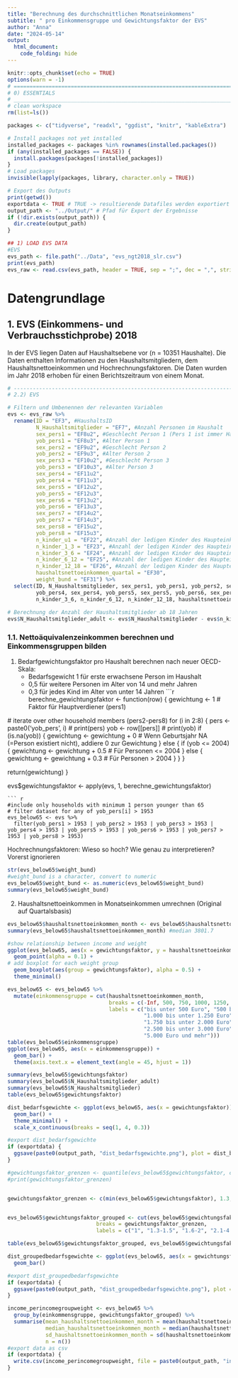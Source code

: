 ```yaml
---
title: "Berechnung des durchschnittlichen Monatseinkommens"
subtitle: " pro Einkommensgruppe und Gewichtungsfaktor der EVS"
author: "Anna"
date: "2024-05-14"
output: 
  html_document:
    code_folding: hide
---
```


```r
knitr::opts_chunk$set(echo = TRUE)
options(warn = -1)
# ==================================================================================================================================================================
# 0) ESSENTIALS
# ______________________________________________________________________________________________________________________
# clean workspace
rm(list=ls())

packages <- c("tidyverse", "readxl", "ggdist", "knitr", "kableExtra") 

# Install packages not yet installed
installed_packages <- packages %in% rownames(installed.packages())
if (any(installed_packages == FALSE)) {
  install.packages(packages[!installed_packages])
}
# Load packages
invisible(lapply(packages, library, character.only = TRUE))

# Export des Outputs
print(getwd())
exportdata <- TRUE # TRUE -> resultierende Datafiles werden exportiert
output_path <- "../Output/" # Pfad für Export der Ergebnisse
if (!dir.exists(output_path)) {
  dir.create(output_path)
}
```

```r
## 1) LOAD EVS DATA
#EVS
evs_path <- file.path("../Data", "evs_ngt2018_slr.csv")
print(evs_path)
evs_raw <- read.csv(evs_path, header = TRUE, sep = ";", dec = ",", stringsAsFactors = FALSE)
```  


# Datengrundlage
## 1. EVS (Einkommens- und Verbrauchsstichprobe) 2018

In der EVS liegen Daten auf Haushaltsebene vor (n = 10351 Haushalte). Die Daten enthalten Informationen zu den Haushaltsmitgliedern, dem Haushaltsnettoeinkommen und Hochrechnungsfaktoren. Die Daten wurden im Jahr 2018 erhoben für einen Berichtszeitraum von einem Monat.


```r
# -----------------------------------------------------------------------------------------------------------------------
# 2.2) EVS

# Filtern und Umbenennen der relevanten Variablen
evs <- evs_raw %>%
  rename(ID = "EF3", #HaushaltsID
         N_Haushaltsmitglieder = "EF7", #Anzahl Personen im Haushalt
         sex_pers1 = "EF8u2", #Geschlecht Person 1 (Pers 1 ist immer Haupteinkommensbezieher)
         yob_pers1 = "EF8u3", #Alter Person 1
         sex_pers2 = "EF9u2", #Geschlecht Person 2
         yob_pers2 = "EF9u3", #Alter Person 2
         sex_pers3 = "EF10u2", #Geschlecht Person 3
         yob_pers3 = "EF10u3", #Alter Person 3
         sex_pers4 = "EF11u2",
         yob_pers4 = "EF11u3",
         sex_pers5 = "EF12u2",
         yob_pers5 = "EF12u3",
         sex_pers6 = "EF13u2",
         yob_pers6 = "EF13u3",
         sex_pers7 = "EF14u2",
         yob_pers7 = "EF14u3",
         sex_pers8 = "EF15u2",
         yob_pers8 = "EF15u3",
         n_kinder_u1 = "EF22", #Anzahl der ledigen Kinder des Haupteinkommensbeziehers / Partners im Haushalt unter 1 Jahr
         n_kinder_1_3 = "EF23", #Anzahl der ledigen Kinder des Haupteinkommensbeziehers / Partners im Haushalt zwischen 1 bis unter 3
         n_kinder_3_6 = "EF24", #Anzahl der ledigen Kinder des Haupteinkommensbeziehers / Partners im Haushalt zwischen 3 bis unter 6
         n_kinder_6_12 = "EF25", #Anzahl der ledigen Kinder des Haupteinkommensbeziehers / Partners im Haushalt zwischen 6 bis unter 12
         n_kinder_12_18 = "EF26", #Anzahl der ledigen Kinder des Haupteinkommensbeziehers / Partners im Haushalt zwischen 12 bis unter 18
         haushaltsnettoeinkommen_quartal = "EF30",
         weight_bund = "EF31") %>%
  select(ID, N_Haushaltsmitglieder, sex_pers1, yob_pers1, yob_pers2, sex_pers2, yob_pers3, sex_pers3,
         yob_pers4, sex_pers4, yob_pers5, sex_pers5, yob_pers6, sex_pers6, yob_pers7, sex_pers7, yob_pers8, sex_pers8, n_kinder_u1, n_kinder_1_3,
         n_kinder_3_6, n_kinder_6_12, n_kinder_12_18, haushaltsnettoeinkommen_quartal, weight_bund)
 
# Berechnung der Anzahl der Haushaltsmitglieder ab 18 Jahren
evs$N_Haushaltsmitglieder_adult <- evs$N_Haushaltsmitglieder - evs$n_kinder_u1 - evs$n_kinder_1_3 - evs$n_kinder_3_6 - evs$n_kinder_6_12 - evs$n_kinder_12_18
```  
### 1.1. Nettoäquivalenzeinkommen berechnen und Einkommensgruppen bilden

1. Bedarfgewichtungsfaktor pro Haushalt berechnen nach neuer OECD-Skala:
   - Bedarfsgewicht 1 für erste erwachsene Person im Haushalt
   - 0,5 für weitere Personen im Alter von 14 und mehr Jahren
   - 0,3 für jedes Kind im Alter von unter 14 Jahren
```r
berechne_gewichtungsfaktor <- function(row) {
  gewichtung <- 1 # Faktor für Hauptverdiener (pers1)
  
  # iterate over other household members (pers2-pers8)
  for (i in 2:8) {
    pers <- paste0('yob_pers', i)
#    print(pers)
    yob <- row[[pers]]
#    print(yob)
    if (is.na(yob)) {
      gewichtung <- gewichtung + 0 # Wenn Geburtsjahr NA (=Person existiert nicht), addiere 0 zur Gewichtung
    } else {
      if (yob <= 2004) {
        gewichtung <- gewichtung + 0.5 # Für Personen <= 2004
      } else {
        gewichtung <- gewichtung + 0.3 # Für Personen > 2004
      }
    }
  }
  
  return(gewichtung)
}

evs$gewichtungsfaktor <- apply(evs, 1, berechne_gewichtungsfaktor)
```
``` r
#include only households with minimum 1 person younger than 65
# filter dataset for any of yob_pers[i] > 1953
evs_below65 <- evs %>%
  filter(yob_pers1 > 1953 | yob_pers2 > 1953 | yob_pers3 > 1953 | yob_pers4 > 1953 | yob_pers5 > 1953 | yob_pers6 > 1953 | yob_pers7 > 1953 | yob_pers8 > 1953)

```

Hochrechnungsfaktoren:
Wieso so hoch? Wie genau zu interpretieren? 
Vorerst ignorieren
```r
str(evs_below65$weight_bund)
#weight_bund is a character, convert to numeric
evs_below65$weight_bund <- as.numeric(evs_below65$weight_bund)
summary(evs_below65$weight_bund)
```
2. Haushaltsnettoeinkommen in Monatseinkommen umrechnen (Original auf Quartalsbasis)
``` r
evs_below65$haushaltsnettoeinkommen_month <- evs_below65$haushaltsnettoeinkommen_quartal/3
summary(evs_below65$haushaltsnettoeinkommen_month) #median 3801.7

#show relationship between income and weight
ggplot(evs_below65, aes(x = gewichtungsfaktor, y = haushaltsnettoeinkommen_month)) +
  geom_point(alpha = 0.1) +
# add boxplot for each weight group
  geom_boxplot(aes(group = gewichtungsfaktor), alpha = 0.5) +
  theme_minimal()
```
``` r
evs_below65 <- evs_below65 %>%
  mutate(einkommensgruppe = cut(haushaltsnettoeinkommen_month,
                                breaks = c(-Inf, 500, 750, 1000, 1250, 1500, 1750, 2000, 2250, 2500, 3000, 4000, 5000, Inf),
                                labels = c("bis unter 500 Euro", "500 bis unter 750 Euro", "750 bis unter 1.000 Euro",
                                           "1.000 bis unter 1.250 Euro", "1.250 bis unter 1.500 Euro", "1.500 bis unter 1.750 Euro",
                                           "1.750 bis unter 2.000 Euro", "2.000 bis unter 2.250 Euro", "2.250 bis unter 2.500 Euro",
                                           "2.500 bis unter 3.000 Euro", "3.000 bis unter 4.000 Euro", "4.000 bis unter 5.000 Euro",
                                           "5.000 Euro und mehr")))
table(evs_below65$einkommensgruppe)
ggplot(evs_below65, aes(x = einkommensgruppe)) +
  geom_bar() +
  theme(axis.text.x = element_text(angle = 45, hjust = 1))
```

```r
summary(evs_below65$gewichtungsfaktor)
summary(evs_below65$N_Haushaltsmitglieder_adult)
summary(evs_below65$N_Haushaltsmitglieder)
table(evs_below65$gewichtungsfaktor)

dist_bedarfsgewichte <- ggplot(evs_below65, aes(x = gewichtungsfaktor)) +
  geom_bar() +
  theme_minimal() +
  scale_x_continuous(breaks = seq(1, 4, 0.3))

#export dist_bedarfsgewichte
if (exportdata) {
  ggsave(paste0(output_path, "dist_bedarfsgewichte.png"), plot = dist_bedarfsgewichte, width = 10, height = 6)
}
```

```r
#gewichtungsfaktor_grenzen <- quantile(evs_below65$gewichtungsfaktor, c(0, 0.25, 0.5, 0.75, 1)) -> fkt nicht, weil nicht eindeutig
#print(gewichtungsfaktor_grenzen)


gewichtungsfaktor_grenzen <- c(min(evs_below65$gewichtungsfaktor), 1.3, 1.6, 2.1, max(evs_below65$gewichtungsfaktor)) 


evs_below65$gewichtungsfaktor_grouped <- cut(evs_below65$gewichtungsfaktor, #neue Spalte mit Einkommensgruppen bilden
                            breaks = gewichtungsfaktor_grenzen,
                            labels = c("1", "1.3-1.5", "1.6-2", "2.1-4.1"), include.lowest = TRUE, right = FALSE)
```
```r
table(evs_below65$gewichtungsfaktor_grouped, evs_below65$gewichtungsfaktor)

dist_groupedbedarfsgewichte <- ggplot(evs_below65, aes(x = gewichtungsfaktor_grouped)) +
  geom_bar()

#export dist_groupedbedarfsgewichte
if (exportdata) {
  ggsave(paste0(output_path, "dist_groupedbedarfsgewichte.png"), plot = dist_groupedbedarfsgewichte, width = 10, height = 6)
}
```

``` r
income_perincomegroupweight <- evs_below65 %>%
  group_by(einkommensgruppe, gewichtungsfaktor_grouped) %>%
  summarise(mean_haushaltsnettoeinkommen_month = mean(haushaltsnettoeinkommen_month, na.rm = TRUE),
            median_haushaltsnettoeinkommen_month = median(haushaltsnettoeinkommen_month, na.rm = TRUE),
            sd_haushaltsnettoeinkommen_month = sd(haushaltsnettoeinkommen_month, na.rm = TRUE),
            n = n())
#export data as csv
if (exportdata) {
  write.csv(income_perincomegroupweight, file = paste0(output_path, "income_perincomegroupweight.csv"), row.names = FALSE)
}
```